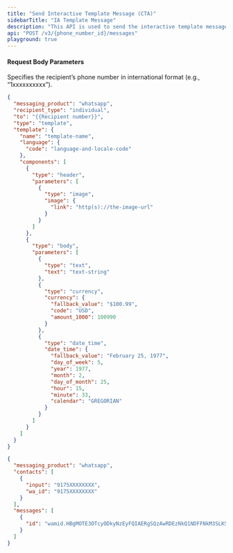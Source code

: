 ```yaml
---
title: "Send Interactive Template Message (CTA)"
sidebarTitle: "IA Template Message"
description: "This API is used to send the interactive template message to the end user (Call To Action)."
api: "POST /v3/{phone_number_id}/messages"
playground: true
---
```


#### Request Body Parameters

<ParamField path="phone_number_id" type="string" required>
  Specifies the recipient’s phone number in international format (e.g.,
  “1xxxxxxxxxx”).
</ParamField>

<CodeGroup>

```json SampleRequest.json
{
  "messaging_product": "whatsapp",
  "recipient_type": "individual",
  "to": "{{Recipient number}}",
  "type": "template",
  "template": {
    "name": "template-name",
    "language": {
      "code": "language-and-locale-code"
    },
    "components": [
      {
        "type": "header",
        "parameters": [
          {
            "type": "image",
            "image": {
              "link": "http(s)://the-image-url"
            }
          }
        ]
      },
      {
        "type": "body",
        "parameters": [
          {
            "type": "text",
            "text": "text-string"
          },
          {
            "type": "currency",
            "currency": {
              "fallback_value": "$100.99",
              "code": "USD",
              "amount_1000": 100990
            }
          },
          {
            "type": "date_time",
            "date_time": {
              "fallback_value": "February 25, 1977",
              "day_of_week": 5,
              "year": 1977,
              "month": 2,
              "day_of_month": 25,
              "hour": 15,
              "minute": 33,
              "calendar": "GREGORIAN"
            }
          }
        ]
      }
    ]
  }
}
```

```json SampleResponse.json
{
  "messaging_product": "whatsapp",
  "contacts": [
    {
      "input": "9175XXXXXXXX",
      "wa_id": "9175XXXXXXXX"
    }
  ],
  "messages": [
    {
      "id": "wamid.HBgMOTE3OTcyODkyNzEyFQIAERgSQzAwRDEzNkQ1NDFFNkM3SLKSA=="
    }
  ]
}
```

</CodeGroup>
